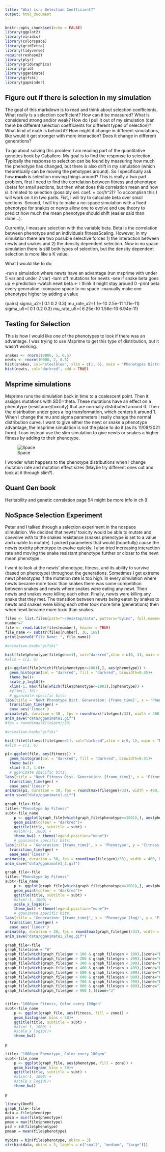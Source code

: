 ```yaml
---
title: "What is a Selection Coefficient?"
output: html_document
---
```


```r
knitr::opts_chunk$set(echo = FALSE)
library(ggplot2)
library(viridis)
library(colorspace)
library(gridExtra)
library(tidyverse)
require(reshape2)
library(plyr)
library(gridGraphics)
library(grid)
library(gganimate)
library(gifski)
library(gapminder)
```

## Figure out if there is selection in my simulation

The goal of this markdown is to read and think about selection coefficients. What really is a selection coefficient? How can it be measured? What is considered strong and/or weak? How do I pull it out of my simulation (can there be different selection coefficients for different types of selection)? What kind of math is behind it? How might it change in different simulations, like would it get stronger with more interaction? Does it change in different generations?

To go about solving this problem I am reading part of the quantitative genetics book by Caballero. My goal is to find the response to selection. Typically the response to selection can be found by measuring how much the phenotype has changed, but there is also drift in my simulation (which theoretically can be moving the pehotypes around). So I specifically ask how **much** is selection moving things around? This is really a two part problem, first I need to find the correlation between fitness and phenotype (beta) for small sections, but then what does this correlation mean and how is it related to selection (possibly sel. coef. = cor/h^2)? To accomplish this I will work on it in two parts. Fist, I will try to calculate beta over small sections. Second, I will try to make a no-space simulation with a fixed phenotype for snakes or newts allow one to evolve and use theory to predict how much the mean phenotype should shift (easier said than done...).

Currently, I measure selection with the variable beta. Beta is the correlation between phenotype and an individuals fitnessScaling. However, in my simulation there are two possible selective forces 1) the interaction between newts and snakes and 2) the density dependent selection. Now in no space simulation there is still both types of selection, but the density dependent selection is more like a K value.

What I would like to do:

-run a simulation where newts have an advantage (run msprime with under 5 var and under 2 var)
-turn off mutations for newts
-see if snake beta goes up <-prediction
-watch newt beta <- I think it might stay around 0
-print beta every generation 
-compare space to no space
-manually make one phenotype higher by adding a value 

(pairs)
sigma_u2=( 0.1 0.2 0.3)
mu_rate_u2=( 1e-10 2.5e-11 1.11e-11)
sigma_u5=( 0.1 0.2 0.3)
mu_rate_u5=( 6.25e-10 1.56e-10 6.94e-11)


## Testing for Selection

This is how I would like one of the phenotypes to look if there was an advantage. I was trying to use Msprime to get this type of distribution, but it wasn't working.

```r
snakes <- rnorm(10000, 5, 0.5)
newts <- rnorm(10000, 2, 0.5)
hist(snakes, col="steelblue", xlim = c(1, 6), main = "Phenotypes Distribution", xlab = "Phenotype (red=Newt, blue=Snake)")
hist(newts, col="darkred", add = TRUE)

```

## Msprime simulations

Msprime runs the simulation back in time to a coalescent point. Then it assigns mutations with SD()=theta. These mutations have an effect on a phenotype (resistance/toxicity) that are normally distributed around 0. Then the distribution under goes a log transformation, which centers it around 1. When I change the mu and sigma parameters I really change the normal distribution curve. I want to give either the newt or snake a phenotype advantage, the msprime simulation is not the place to do it (as its 11/08/2021 form). I can instead use the slim simulation to give newts or snakes a higher fitness by adding to their phenotype.

![Space](data/msprime_notes.jpg)

I wonder what happens to the phenotype distributions when I change mutation rate and mutation effect sizes (Maybe try different ones out and look at it through slim?).

## Quant Gen book 

Heritability and genetic correlation page 54 might be more info in ch 9



## NoSpace Selection Experiment 

Peter and I talked through a selection experiment in the nospace slimulation. We decided that newts' toxicity would be able to mutate and coevolve with to the snakes resistance (snakes phenotype is set to a value and unable to mutate). I picked parameters that would (hopefully) cause the newts toxicity phenotype to evolve quickly. I also tried increasing interaction rate and moving the snake resistant phenotype further or closer to the newt mean phenotype. 

I want to look at the newts' phenotype, fitness, and its ability to survive (based on phenotype) throughout the generations. Sometimes I get extreme newt phenotypes if the mutation rate is too high. In every simulation where newts became more toxic than snakes there was some competition between snakes and newts where snakes were eating any newt. Then newts and snakes were killing each other. Finally, newts were killing any snake that they met. The transition between newts being eaten by snakes to newts and snakes were killing each other took more time (generations) then when newt became more toxic than snakes.  

```r

files <- list.files(path="~/Desktop/data", pattern="byind", full.names=TRUE, recursive=FALSE)
number=7
file <- read.table(files[number], header = TRUE)
file_name <- substr(files[number], 36, 168)
print(paste0("File Name: ", file_name))


```

```r
#animation.hook="gifski"

hist(file$phenotype[file$gen==1], col="darkred",xlim = c(0, 3), main = "Newt Phenotypes Distribution for 1st Gen", xlab = "Phenotype")
#xlim = c(1, 6)

p1<-ggplot(file[which(file$phenotype<=1001),], aes(phenotype)) + 
  geom_histogram(col = "darkred", fill = "darkred", binwidth=0.05)+ 
  theme_bw()+
  scale_y_log10()+
  xlim(-1, max(file[which(file$phenotype<=1001),]$phenotype)) +
  #ylim(1, 30)+
  # gganimate specific bits:
labs(title = 'Newt Phenotype Dist. Generation: {frame_time}', x = 'Phenotype', y = 'Count') +
  transition_time(gen) +
  ease_aes('linear')
animate(p1, duration = 30 , fps = round(max(file$gen)/33), width = 400, height = 400, renderer = gifski_renderer())
anim_save("data/gganimate1.gif")
#fps = round(max(file$gen)/33)
```


```r
#animation.hook="gifski"

hist(file$fitness[file$gen==1], col="darkred",xlim = c(0, 1), main = "Newt Fitness Distribution for 1st Gen", xlab = "Fitness")
#xlim = c(1, 6)

p1<-ggplot(file, aes(fitness)) + 
  geom_histogram(col = "darkred", fill = "darkred", binwidth=0.01)+ 
  theme_bw()+
  xlim(-0.2, 1.0)+
  # gganimate specific bits:
labs(title = 'Newt Fitness Dist. Generation: {frame_time}', x = 'Fitness', y = 'Count') +
  transition_time(gen) +
  ease_aes('linear')
animate(p1, duration = 30, fps = round(max(file$gen)/33), width = 400, height = 400, renderer = gifski_renderer())
anim_save("data/gganimate1.gif")
```

```r
graph_file<-file
title<-"Phenotype by Fitness"
subt<-file_name
    p <- ggplot(graph_file[which(graph_file$phenotype<=1001),], aes(phenotype, fitness)) +
    geom_point(colour = "darkred")+
    ggtitle(title, subtitle = subt) +
    #xlim(-1, 1000) +
    theme_bw() + theme(legend.position="none")+
    # gganimate specific bits:
labs(title = 'Generation: {frame_time}', x = 'Phenotype', y = 'Fitness') +
  transition_time(gen) +
  ease_aes('linear')
animate(p, duration = 30, fps = round(max(file$gen)/33), width = 400, height = 400, renderer = gifski_renderer())
anim_save("data/gganimate1_2.gif")
```

```r
graph_file<-file
title<-"Phenotype by Fitness"
subt<-file_name
    p <- ggplot(graph_file[which(graph_file$phenotype<=1001),], aes(phenotype, fitness)) +
    geom_point(colour = "darkred")+
    ggtitle(title, subtitle = subt) +
    #xlim(-1, 1000) +
    scale_x_log10()+
    theme_bw() + theme(legend.position="none")+
    # gganimate specific bits:
labs(title = 'Generation: {frame_time}', x = 'Phenotype (log)', y = 'Fitness') +
  transition_time(gen) +
  ease_aes('linear')
animate(p, duration = 30, fps = round(max(graph_file$gen)/33), width = 400, height = 400, renderer = gifski_renderer())
anim_save("data/gganimate1_2log.gif")


```


```r
graph_file<-file
graph_file$zone = "A"
graph_file[which(graph_file$gen > 100 & graph_file$gen < 199),]$zone="B"
graph_file[which(graph_file$gen > 200 & graph_file$gen < 299),]$zone="C"
graph_file[which(graph_file$gen > 300 & graph_file$gen < 399),]$zone="D"
graph_file[which(graph_file$gen > 400 & graph_file$gen < 499),]$zone="E"
graph_file[which(graph_file$gen > 500 & graph_file$gen < 599),]$zone="F"
graph_file[which(graph_file$gen > 600 & graph_file$gen < 699),]$zone="G"
graph_file[which(graph_file$gen > 700 & graph_file$gen < 799),]$zone="H"
graph_file[which(graph_file$gen > 800 & graph_file$gen < 899),]$zone="I"
graph_file[which(graph_file$gen > 900 ),]$zone="J"


title<-"1000gen Fitness, Color every 100gen"
subt<-file_name
    p <- ggplot(graph_file, aes(fitness, fill = zone)) +
    geom_histogram( bins = 50)+
    ggtitle(title, subtitle = subt) +
    #xlim(-1, 1000) +
    #scale_x_log10()+
    theme_bw() 
    
p

title<-"1000gen Phenotype, Color every 100gen"
subt<-file_name
    p <- ggplot(graph_file, aes(phenotype, fill = zone)) +
    geom_histogram( bins = 50)+
    ggtitle(title, subtitle = subt) +
    #xlim(-1, 1000) +
    #scale_x_log10()+
    theme_bw() 
    
p

```

```r
library(OneR)
graph_file<-file
data = file$phenotype
pmin = min(file$phenotype)
pmax = max(file$phenotype)
psd = sd(file$phenotype)
pmean = mean(file$phenotype)

mybins = bin(file$phenotype, nbins = 3)
str(bin(data, nbins = 3, labels = c("small", "medium", "large")))




```

